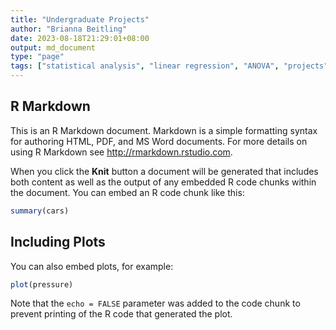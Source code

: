 ```yaml
---
title: "Undergraduate Projects"
author: "Brianna Beitling"
date: 2023-08-18T21:29:01+08:00
output: md_document
type: "page"
tags: ["statistical analysis", "linear regression", "ANOVA", "projects", "SPSS", "Shazam", "nonparametric"]
---
```



## R Markdown

This is an R Markdown document. Markdown is a simple formatting syntax for authoring HTML, PDF, and MS Word documents. For more details on using R Markdown see <http://rmarkdown.rstudio.com>.

When you click the **Knit** button a document will be generated that includes both content as well as the output of any embedded R code chunks within the document. You can embed an R code chunk like this:

```r
summary(cars)
```

## Including Plots

You can also embed plots, for example:

```r
plot(pressure)
```

Note that the `echo = FALSE` parameter was added to the code chunk to prevent printing of the R code that generated the plot.
